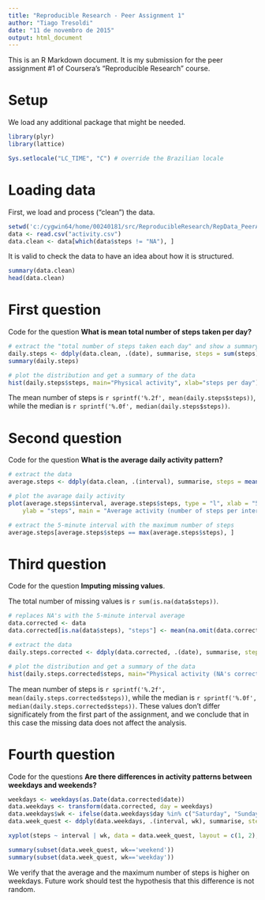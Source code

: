 ---
title: "Reproducible Research - Peer Assignment 1"
author: "Tiago Tresoldi"
date: "11 de novembro de 2015"
output: html_document
---

This is an R Markdown document. It is my submission for the peer assignment #1 of Coursera's "Reproducible Research" course.

# Setup

We load any additional package that might be needed.

```{r}
library(plyr)
library(lattice)

Sys.setlocale("LC_TIME", "C") # override the Brazilian locale
```

# Loading data

First, we load and process ("clean") the data.

```{r}
setwd('c:/cygwin64/home/00240181/src/ReproducibleResearch/RepData_PeerAssessment1')
data <- read.csv("activity.csv")
data.clean <- data[which(data$steps != "NA"), ]
```

It is valid to check the data to have an idea about how it is structured.

```{r}
summary(data.clean)
head(data.clean)
```

# First question

Code for the question **What is mean total number of steps taken per day?**

```{r}
# extract the "total number of steps taken each day" and show a summary
daily.steps <- ddply(data.clean, .(date), summarise, steps = sum(steps))
summary(daily.steps)

# plot the distribution and get a summary of the data
hist(daily.steps$steps, main="Physical activity", xlab="steps per day")

```

The mean number of steps is `r sprintf('%.2f', mean(daily.steps$steps))`, while the median is `r sprintf('%.0f', median(daily.steps$steps))`.

# Second question

Code for the question **What is the average daily activity pattern?**

```{r}
# extract the data
average.steps <- ddply(data.clean, .(interval), summarise, steps = mean(steps))

# plot the avarage daily activity
plot(average.steps$interval, average.steps$steps, type = "l", xlab = "5-minute interval", 
    ylab = "steps", main = "Average activity (number of steps per interval)")

# extract the 5-minute interval with the maximum number of steps
average.steps[average.steps$steps == max(average.steps$steps), ]
```

# Third question

Code for the question **Imputing missing values**.

The total number of missing values is `r sum(is.na(data$steps))`.

```{r}
# replaces NA's with the 5-minute interval average
data.corrected <- data
data.corrected[is.na(data$steps), "steps"] <- mean(na.omit(data.corrected$steps))

# extract the data
daily.steps.corrected <- ddply(data.corrected, .(date), summarise, steps = sum(steps))

# plot the distribution and get a summary of the data
hist(daily.steps.corrected$steps, main="Physical activity (NA's corrected)", xlab="steps per day")
```

The mean number of steps is `r sprintf('%.2f', mean(daily.steps.corrected$steps))`, while the median is `r sprintf('%.0f', median(daily.steps.corrected$steps))`. These values don't differ significately from the first part of the assignment, and we conclude that in this case the missing data does not affect the analysis.

# Fourth question

Code for the questions **Are there differences in activity patterns between weekdays and weekends?**

```{r}
weekdays <- weekdays(as.Date(data.corrected$date))
data.weekdays <- transform(data.corrected, day = weekdays)
data.weekdays$wk <- ifelse(data.weekdays$day %in% c("Saturday", "Sunday"), "weekend", "weekday")
data.week_quest <- ddply(data.weekdays, .(interval, wk), summarise, steps = mean(steps))

xyplot(steps ~ interval | wk, data = data.week_quest, layout = c(1, 2), type = "l")

summary(subset(data.week_quest, wk=='weekend'))
summary(subset(data.week_quest, wk=='weekday'))
```

We verify that the average and the maximum number of steps is higher on weekdays. Future work should test the hypothesis that this difference is not random.